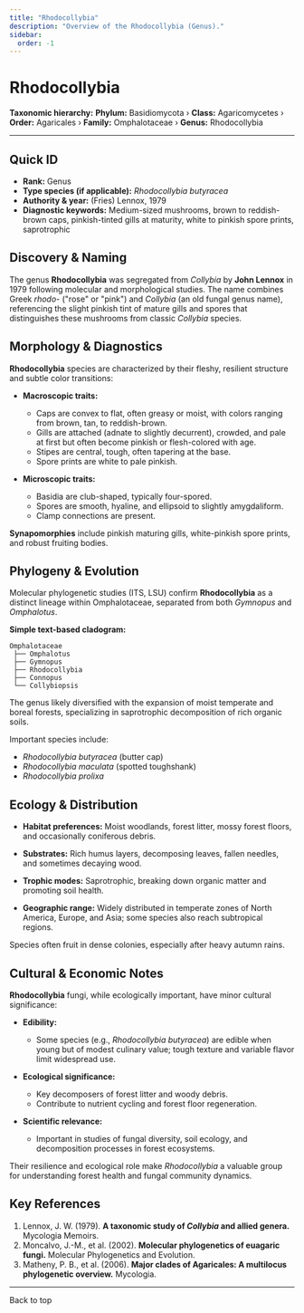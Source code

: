 ```yaml
---
title: "Rhodocollybia"
description: "Overview of the Rhodocollybia (Genus)."
sidebar:
  order: -1
---
```



# Rhodocollybia <Badge variant="note" text="Genus" />

**Taxonomic hierarchy:** **Phylum:** Basidiomycota › **Class:** Agaricomycetes › **Order:** Agaricales › **Family:** Omphalotaceae › **Genus:** Rhodocollybia

---

## Quick ID
* **Rank:** Genus  
* **Type species (if applicable):** _Rhodocollybia butyracea_  
* **Authority & year:** (Fries) Lennox, 1979  
* **Diagnostic keywords:** Medium-sized mushrooms, brown to reddish-brown caps, pinkish-tinted gills at maturity, white to pinkish spore prints, saprotrophic  

## Discovery & Naming
The genus **Rhodocollybia** was segregated from _Collybia_ by **John Lennox** in 1979 following molecular and morphological studies. The name combines Greek _rhodo-_ ("rose" or "pink") and _Collybia_ (an old fungal genus name), referencing the slight pinkish tint of mature gills and spores that distinguishes these mushrooms from classic _Collybia_ species.

## Morphology & Diagnostics
**Rhodocollybia** species are characterized by their fleshy, resilient structure and subtle color transitions:

- **Macroscopic traits:**
  - Caps are convex to flat, often greasy or moist, with colors ranging from brown, tan, to reddish-brown.
  - Gills are attached (adnate to slightly decurrent), crowded, and pale at first but often become pinkish or flesh-colored with age.
  - Stipes are central, tough, often tapering at the base.
  - Spore prints are white to pale pinkish.

- **Microscopic traits:**
  - Basidia are club-shaped, typically four-spored.
  - Spores are smooth, hyaline, and ellipsoid to slightly amygdaliform.
  - Clamp connections are present.

**Synapomorphies** include pinkish maturing gills, white-pinkish spore prints, and robust fruiting bodies.

## Phylogeny & Evolution
Molecular phylogenetic studies (ITS, LSU) confirm **Rhodocollybia** as a distinct lineage within Omphalotaceae, separated from both _Gymnopus_ and _Omphalotus_.

**Simple text-based cladogram:**
```
Omphalotaceae
 ├── Omphalotus
 ├── Gymnopus
 ├── Rhodocollybia
 ├── Connopus
 └── Collybiopsis
```
The genus likely diversified with the expansion of moist temperate and boreal forests, specializing in saprotrophic decomposition of rich organic soils.

Important species include:

- _Rhodocollybia butyracea_ (butter cap)
- _Rhodocollybia maculata_ (spotted toughshank)
- _Rhodocollybia prolixa_

## Ecology & Distribution
- **Habitat preferences:** Moist woodlands, forest litter, mossy forest floors, and occasionally coniferous debris.
- **Substrates:** Rich humus layers, decomposing leaves, fallen needles, and sometimes decaying wood.
- **Trophic modes:** Saprotrophic, breaking down organic matter and promoting soil health.

- **Geographic range:** Widely distributed in temperate zones of North America, Europe, and Asia; some species also reach subtropical regions.

Species often fruit in dense colonies, especially after heavy autumn rains.

## Cultural & Economic Notes
**Rhodocollybia** fungi, while ecologically important, have minor cultural significance:

- **Edibility:**
  - Some species (e.g., _Rhodocollybia butyracea_) are edible when young but of modest culinary value; tough texture and variable flavor limit widespread use.

- **Ecological significance:**
  - Key decomposers of forest litter and woody debris.
  - Contribute to nutrient cycling and forest floor regeneration.

- **Scientific relevance:**
  - Important in studies of fungal diversity, soil ecology, and decomposition processes in forest ecosystems.

Their resilience and ecological role make _Rhodocollybia_ a valuable group for understanding forest health and fungal community dynamics.

## Key References
1. Lennox, J. W. (1979). **A taxonomic study of _Collybia_ and allied genera.** Mycologia Memoirs.  
2. Moncalvo, J.-M., et al. (2002). **Molecular phylogenetics of euagaric fungi.** Molecular Phylogenetics and Evolution.  
3. Matheny, P. B., et al. (2006). **Major clades of Agaricales: A multilocus phylogenetic overview.** Mycologia.  

---

<LinkButton href="#top" variant="minimal" icon="arrow-up">
  Back to top
</LinkButton>
